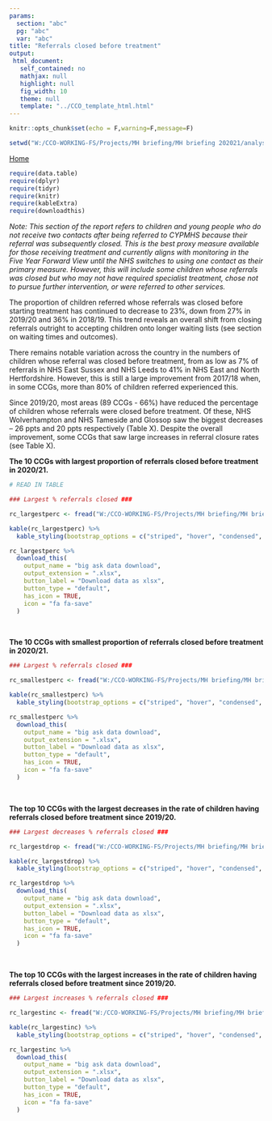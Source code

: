 ```yaml
---
params:
  section: "abc"
  pg: "abc"
  var: "abc"
title: "Referrals closed before treatment"
output: 
 html_document: 
   self_contained: no
   mathjax: null
   highlight: null
   fig_width: 10
   theme: null
   template: "../CCO_template_html.html"
---
```


```r

knitr::opts_chunk$set(echo = F,warning=F,message=F)

setwd("W:/CCO-WORKING-FS/Projects/MH briefing/MH briefing 202021/analysis/referrals closed")

```

<link rel="stylesheet" href="W:/CCO-WORKING-FS/Projects/MH briefing/MH briefing 202021/analysis//styles.css" type="text/css" />

<a href="../../index.html">Home</a></li>

```r

require(data.table)
require(dplyr)
require(tidyr)
require(knitr)
require(kableExtra)
require(downloadthis)

```

<script src="extra_js.js"></script>

*Note: This section of the report refers to children and young people who do not receive two contacts after being referred to CYPMHS because their referral was subsequently closed. This is the best proxy measure available for those receiving treatment and currently aligns with monitoring in the Five Year Forward View until the NHS switches to using one contact as their primary measure. However, this will include some children whose referrals was closed but who may not have required specialist treatment, chose not to pursue further intervention, or were referred to other services.*

The proportion of children referred whose referrals was closed before starting treatment has continued to decrease to 23%, down from 27% in 2019/20 and 36% in 2018/19. This trend reveals an overall shift from closing referrals outright to accepting children onto longer waiting lists (see section on waiting times and outcomes).

There remains notable variation across the country in the numbers of children whose referral was closed before treatment, from as low as 7% of referrals in NHS East Sussex and NHS Leeds to 41% in NHS East and North Hertfordshire. However, this is still a large improvement from 2017/18 when, in some CCGs, more than 80% of children referred experienced this.

Since 2019/20, most areas (89 CCGs - 66%) have reduced the percentage of children whose referrals were closed before treatment. Of these, NHS Wolverhampton and NHS Tameside and Glossop saw the biggest decreases – 26 ppts and 20 ppts respectively (Table X). Despite the overall improvement, some CCGs that saw large increases in referral closure rates (see Table X).


**The 10 CCGs with largest proportion of referrals closed before treatment in 2020/21.**


```r

# READ IN TABLE

### Largest % referrals closed ###

rc_largestperc <- fread("W:/CCO-WORKING-FS/Projects/MH briefing/MH briefing 202021/analysis/tables/t1_refclosed_largestperc.csv")

kable(rc_largestperc) %>%
  kable_styling(bootstrap_options = c("striped", "hover", "condensed", "responsive")) 

rc_largestperc %>%
  download_this(
    output_name = "big ask data download",
    output_extension = ".xlsx",
    button_label = "Download data as xlsx",
    button_type = "default",
    has_icon = TRUE,
    icon = "fa fa-save"
  )

```
<br/>

**The 10 CCGs with smallest proportion of referrals closed before treatment in 2020/21.**

```r

### Largest % referrals closed ###

rc_smallestperc <- fread("W:/CCO-WORKING-FS/Projects/MH briefing/MH briefing 202021/analysis/tables/t2_refclosed_smallestperc.csv")

kable(rc_smallestperc) %>%
  kable_styling(bootstrap_options = c("striped", "hover", "condensed", "responsive")) 

rc_smallestperc %>%
  download_this(
    output_name = "big ask data download",
    output_extension = ".xlsx",
    button_label = "Download data as xlsx",
    button_type = "default",
    has_icon = TRUE,
    icon = "fa fa-save"
  )
```
<br/>

**The top 10 CCGs with the largest decreases in the rate of children having referrals closed before treatment since 2019/20.**

```r

### Largest decreases % referrals closed ###

rc_largestdrop <- fread("W:/CCO-WORKING-FS/Projects/MH briefing/MH briefing 202021/analysis/tables/t3_refclosed_largestdecrease.csv")

kable(rc_largestdrop) %>%
  kable_styling(bootstrap_options = c("striped", "hover", "condensed", "responsive")) 

rc_largestdrop %>%
  download_this(
    output_name = "big ask data download",
    output_extension = ".xlsx",
    button_label = "Download data as xlsx",
    button_type = "default",
    has_icon = TRUE,
    icon = "fa fa-save"
  )

```
<br/>

**The top 10 CCGs with the largest increases in the rate of children having referrals closed before treatment since 2019/20.**

```r

### Largest increases % referrals closed ###

rc_largestinc <- fread("W:/CCO-WORKING-FS/Projects/MH briefing/MH briefing 202021/analysis/tables/t4_refclosed_largestincrease.csv")

kable(rc_largestinc) %>%
  kable_styling(bootstrap_options = c("striped", "hover", "condensed", "responsive")) 

rc_largestinc %>%
  download_this(
    output_name = "big ask data download",
    output_extension = ".xlsx",
    button_label = "Download data as xlsx",
    button_type = "default",
    has_icon = TRUE,
    icon = "fa fa-save"
  )

```